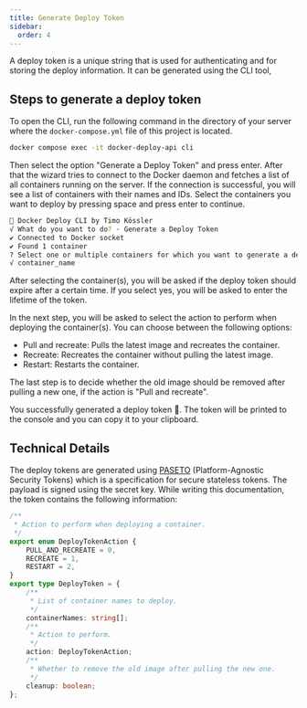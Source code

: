 ```yaml
---
title: Generate Deploy Token
sidebar:
  order: 4
---
```


A deploy token is a unique string that is used for authenticating and for storing the deploy information. It can be generated using the CLI tool,

## Steps to generate a deploy token

To open the CLI, run the following command in the directory of your server where the `docker-compose.yml` file of this project is located.

```bash
docker compose exec -it docker-deploy-api cli
```
Then select the option "Generate a Deploy Token" and press enter.
After that the wizard tries to connect to the Docker daemon and fetches a list of all containers running on the server.
If the connection is successful, you will see a list of containers with their names and IDs.
Select the containers you want to deploy by pressing space and press enter to continue.

```bash
🐳 Docker Deploy CLI by Timo Kössler
√ What do you want to do? · Generate a Deploy Token
✔ Connected to Docker socket
✔ Found 1 container
? Select one or multiple containers for which you want to generate a deploy token by pressing space. Press enter when done ...
√ container_name
```

After selecting the container(s), you will be asked if the deploy token should expire after a certain time. If you select yes, you will be asked to enter the lifetime of the token.

In the next step, you will be asked to select the action to perform when deploying the container(s). You can choose between the following options:
- Pull and recreate: Pulls the latest image and recreates the container.
- Recreate: Recreates the container without pulling the latest image.
- Restart: Restarts the container.

The last step is to decide whether the old image should be removed after pulling a new one, if the action is "Pull and recreate".

You successfully generated a deploy token 🥳. The token will be printed to the console and you can copy it to your clipboard.

## Technical Details
The deploy tokens are generated using <a href="https://github.com/panva/paseto" target="_blank">PASETO</a> (Platform-Agnostic Security Tokens) which is a specification for secure stateless tokens.
The payload is signed using the secret key. While writing this documentation, the token contains the following information:

```ts
/**
 * Action to perform when deploying a container.
 */
export enum DeployTokenAction {
    PULL_AND_RECREATE = 0,
    RECREATE = 1,
    RESTART = 2,
}
export type DeployToken = {
    /**
     * List of container names to deploy.
     */
    containerNames: string[];
    /**
     * Action to perform.
     */
    action: DeployTokenAction;
    /**
     * Whether to remove the old image after pulling the new one.
     */
    cleanup: boolean;
};
```